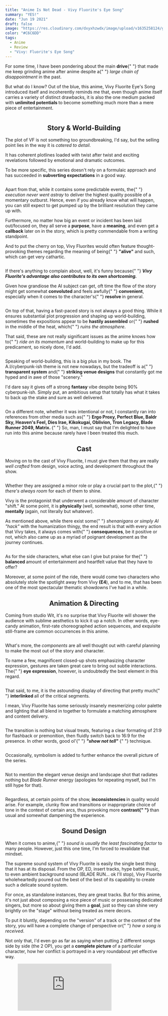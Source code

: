 ```yaml
---
title: "Anime Is Not Dead - Vivy Fluorite's Eye Song"
summary: "YES!"
date: "Jun 19 2021"
draft: false
image: "https://res.cloudinary.com/dxyxhzwdx/image/upload/v1635258124/gaftonosh/2021/10/zcxve4sjsj371.webp"
color: "#C6C6DD"
tags:
  - Anime
  - Review
  - "Vivy: Fluorite's Eye Song"
---
```


<div className="richtext pb-8">
  <p>
    For some time, I have been pondering about the main <strong>drive</strong>{" "}
    that made me keep grinding anime after anime despite a{" "}
    <em>large chain of disappointment</em> in the past.
  </p>
  <p>
    But what do I know? Out of the blue, this anime, Vivy Fluorite Eye's Song
    introduced itself and incoherently reminds me that, even though anime itself
    carries a variety of distinct drawbacks, it is also the one medium packed
    with <strong>unlimited potentials </strong>to become something much more
    than a mere piece of entertainment.
  </p>
  <figure className="kg-card kg-image-card">
    <img
      src="http://testghost.mo.cloudinary.net/image/upload/q_80/v1/gaftonosh/2021/10/2021-04-25-00_07_15-Greenshot.webp"
      alt=""
      height={1080}
      loading="lazy"
      width={1920}
      className="kg-image hoverZoomLink"
    />
  </figure>
  <center>
    <h2>
      <b>Story &amp; World-Building</b>
    </h2>
  </center>
  <p>
    The plot of VF is not something too groundbreaking, I'd say, but the selling
    point lies in the way it is <em>catered to detail</em>.
  </p>
  <p>
    It has coherent plotlines loaded with twist after twist and exciting
    revelations followed by emotional and dramatic outcomes.
  </p>
  <p>
    To be more specific, this series doesn't rely on a formulaic approach and
    has succeeded in <strong>subverting expectations</strong> in a good way.
  </p>
  <figure className="kg-card kg-image-card">
    <img
      src="http://testghost.mo.cloudinary.net/image/upload/q_80/v1/gaftonosh/2021/10/2021-04-26-00_21_17-Greenshot-1.webp"
      alt=""
      height={1080}
      loading="lazy"
      width={1920}
      className="kg-image hoverZoomLink"
    />
  </figure>
  <p>
    Apart from that, while it contains some predictable events, the{" "}
    <em>execution never went astray </em>to deliver the highest quality possible
    of a momentary outburst. Hence, even if you already know what will happen,
    you can still expect to get pumped up by the brilliant resolution they came
    up with.
  </p>
  <p>
    Furthermore, no matter how big an event or incident has been laid
    out/focused on, they all serve a <strong>purpose</strong>, have a
    <strong> meaning</strong>, and even get a <strong>callback</strong> later on
    in the story, which is pretty commendable from a writing standpoint.
  </p>
  <p>
    And to put the cherry on top, Vivy Fluorites would often feature
    thought-provoking themes regarding the meaning of being{" "}
    <strong>"alive"</strong> and such, which can get very cathartic.
  </p>
  <figure className="kg-card kg-image-card">
    <img
      src="http://testghost.mo.cloudinary.net/image/upload/q_80/v1/gaftonosh/2021/10/Vivy-Ep-4---30.webp"
      alt=""
      height={1080}
      loading="lazy"
      width={1920}
      className="kg-image hoverZoomLink"
    />
  </figure>
  <p>
    If there's anything to complain about, well, it's funny because{" "}
    <em>
      <strong>
        Vivy Fluorite's advantage also contributes to its own shortcoming.
      </strong>
    </em>
  </p>
  <p>
    Given how grandiose the AI subject can get, oft time the flow of the story
    might get somewhat <strong>convoluted </strong>and feels awfully{" "}
    <strong>convenient</strong>, especially when it comes to the character's{" "}
    <strong>resolve </strong>in general.
  </p>
  <figure className="kg-card kg-image-card">
    <img
      src="http://testghost.mo.cloudinary.net/image/upload/q_80/v1/gaftonosh/2021/10/2021-06-03-23_31_59-Greenshot.webp"
      alt=""
      height={1080}
      loading="lazy"
      width={1920}
      className="kg-image hoverZoomLink"
    />
  </figure>
  <p>
    On top of that, having a fast-paced story is not always a good thing. While
    it ensures substantial plot progression and shaping up world-building,
    sometimes the expositions appear to be <strong>hastily assembled</strong> or{" "}
    <strong>rushed</strong> in the middle of the heat, which{" "}
    <em>ruins the atmosphere</em>.
  </p>
  <p>
    That said, these are not really significant issues as the anime knows how to{" "}
    <em>ride on its momentum </em>and world-building to make up for this
    predicament, so nicely done, I'd add.
  </p>
  <figure className="kg-card kg-image-card">
    <img
      src="http://testghost.mo.cloudinary.net/image/upload/q_80/v1/gaftonosh/2021/10/2021-04-25-23_17_25-Greenshot.webp"
      alt=""
      height={1080}
      loading="lazy"
      width={1920}
      className="kg-image hoverZoomLink"
    />
  </figure>
  <p>
    Speaking of world-building, this is a big plus in my book. The
    A.I/cyberpunk-ish theme is not new nowadays, but the tradeoff is a{" "}
    <strong>transparent system</strong> and{" "}
    <strong>striking venue designs</strong> that constantly got me hyped and in
    awe of those "scenery."
  </p>
  <p>
    I'd dare say it gives off a strong <strong>fantasy </strong>vibe despite
    being 90% cyberpunk-ish. Simply put, an ambitious setup that totally has
    what it takes to back up the stake and sure as well delivered.
  </p>
  <figure className="kg-card kg-image-card kg-width-wide">
    <img
      src="http://testghost.mo.cloudinary.net/image/upload/q_80/v1/gaftonosh/2021/10/2021-04-26-22_28_43-Greenshot-2.webp"
      alt=""
      height={1080}
      loading="lazy"
      width={1920}
      className="kg-image hoverZoomLink"
    />
  </figure>
  <p>
    On a different note, whether it was intentional or not, I constantly ran
    into references from other media such as{" "}
    <strong>
      Ergo Proxy, Perfect Blue, Baldr Sky, Heaven's Feel, Dies Irae, Kikokugai,
      Oblivion, Tron Legacy, Blade Runner 2049, Matrix.
    </strong>{" "}
    So, man, I must say that I'm delighted to have run into this anime because
    rarely have I been treated this much.
  </p>
  <center>
    <h2>
      <b>Cast</b>
    </h2>
  </center>
  <p>
    Moving on to the cast of Vivy Fluorite, I must give them that they are
    really <em>well crafted</em> from design, voice acting, and development
    throughout the show.
  </p>
  <figure className="kg-card kg-image-card">
    <img
      src="http://testghost.mo.cloudinary.net/image/upload/q_80/v1/gaftonosh/2021/10/Fluorite-Eye-s-Song---07--00_17_57_11.Still005-1.webp"
      alt=""
      height={1080}
      loading="lazy"
      width={1920}
      className="kg-image hoverZoomLink"
    />
  </figure>
  <p>
    Whether they are assigned a minor role or play a crucial part to the plot,{" "}
    <em>there's always room</em> for each of them to shine.
  </p>
  <p>
    Vivy is the protagonist that underwent a considerable amount of character
    "shift." At some point, it is <strong>physically </strong>(well, somewhat),
    some other time, <strong>mentally </strong>(again, not literally but
    whatever).
  </p>
  <p>
    As mentioned above, while there exist some{" "}
    <em>shenanigans or simply AI "hack" </em>with the humanization thingy, the
    end result is that with every action that Vivy takes, it always comes with{" "}
    <strong>consequences</strong>, be it positive or not, which also came up as
    a myriad of poignant development as the journey continues.
  </p>
  <figure className="kg-card kg-image-card">
    <img
      src="http://testghost.mo.cloudinary.net/image/upload/q_80/v1/gaftonosh/2021/10/Vivy-Ep-4---15.webp"
      alt=""
      height={1080}
      loading="lazy"
      width={1920}
      className="kg-image hoverZoomLink"
    />
  </figure>
  <p>
    As for the side characters, what else can I give but praise for the{" "}
    <strong>balanced </strong>amount of entertainment and heartfelt value that
    they have to offer?
  </p>
  <p>
    Moreover, at some point of the ride, there would come two characters who
    absolutely stole the spotlight away from Vivy <strong>(E4</strong>), and to
    me, that has been one of the most spectacular thematic showdowns I've had in
    a while.
  </p>
  <center>
    <h2>
      <b>Animation &amp; Directing</b>
    </h2>
  </center>
  <p>
    Coming from studio Wit, it's no surprise that Vivy Fluorite will shower the
    audience with sublime aesthetics to kick it up a notch. In other words,
    eye-candy animation, first-rate choreographed action sequences, and
    exquisite still-frame are common occurrences in this anime.
  </p>
  <figure className="kg-card kg-width-wide kg-gallery-card">
    <div className="kg-gallery-container">
      <div className="kg-gallery-row">
        <div className="kg-gallery-image">
          <img
            src="http://testghost.mo.cloudinary.net/image/upload/q_80/v1/gaftonosh/2021/10/2021-04-26-21_52_44-Greenshot-2.webp"
            alt=""
            height={1080}
            loading="lazy"
            width={1920}
            className="hoverZoomLink"
          />
        </div>
        <div className="kg-gallery-image">
          <img
            src="http://testghost.mo.cloudinary.net/image/upload/q_80/v1/gaftonosh/2021/10/2021-06-13-07_55_31-Greenshot-1.webp"
            alt=""
            height={1080}
            loading="lazy"
            width={1920}
            className="hoverZoomLink"
          />
        </div>
        <div className="kg-gallery-image">
          <img
            src="http://testghost.mo.cloudinary.net/image/upload/q_80/v1/gaftonosh/2021/10/Vivy-Ep-4---13.webp"
            alt=""
            height={1080}
            loading="lazy"
            width={1920}
            className="hoverZoomLink"
          />
        </div>
      </div>
    </div>
  </figure>
  <p>
    What's more, the <em>components </em>are all well thought out with careful
    planning to make the most out of the story and character.
  </p>
  <p>
    To name a few, magnificent closed-up shots emphasizing character expression,
    gestures are taken great care to bring out subtle interactions. The{" "}
    <strong>eye expression</strong>, however, is undoubtedly the best element in
    this regard.
  </p>
  <figure className="kg-card kg-image-card kg-width-full">
    <img
      src="http://testghost.mo.cloudinary.net/image/upload/q_80/v1/gaftonosh/2021/10/2021-05-04-00_14_13-Greenshot.webp"
      alt=""
      height={1080}
      loading="lazy"
      width={1920}
      className="kg-image hoverZoomLink"
    />
  </figure>
  <p>
    That said, to me, it is the astounding display of directing that pretty much{" "}
    <strong>interlinked </strong>all of the critical segments.
  </p>
  <p>
    I mean, Vivy Fluorite has some seriously insanely mesmerizing color palette
    and lighting that all blend in together to formulate a matching atmosphere
    and content delivery.
  </p>
  <figure className="kg-card kg-width-wide kg-gallery-card">
    <div className="kg-gallery-container">
      <div className="kg-gallery-row">
        <div className="kg-gallery-image">
          <img
            src="http://testghost.mo.cloudinary.net/image/upload/q_80/v1/gaftonosh/2021/10/2021-06-13-07_34_43-Greenshot.webp"
            alt=""
            height={1080}
            loading="lazy"
            width={1920}
            className="hoverZoomLink"
          />
        </div>
        <div className="kg-gallery-image">
          <img
            src="http://testghost.mo.cloudinary.net/image/upload/q_80/v1/gaftonosh/2021/10/2021-06-13-07_35_38-Greenshot.webp"
            alt=""
            height={1080}
            loading="lazy"
            width={1920}
            className="hoverZoomLink"
          />
        </div>
      </div>
    </div>
  </figure>
  <p>
    The transition is nothing but visual treats, featuring a clear formating of
    21:9 for flashback or premonition, then fluidly switch back to 16:9 for the
    presence. In other words, good ol'{" "}
    <em>
      <strong>"show not tell"</strong>
    </em>{" "}
    technique.
  </p>
  <figure className="kg-card kg-image-card kg-width-wide">
    <img
      src="http://testghost.mo.cloudinary.net/image/upload/q_80/v1/gaftonosh/2021/10/2021-05-04-00_03_38-Greenshot.webp"
      alt=""
      height={1080}
      loading="lazy"
      width={1920}
      className="kg-image hoverZoomLink"
    />
  </figure>
  <p>
    Occasionally, symbolism is added to further enhance the overall picture of
    the series.
  </p>
  <figure className="kg-card kg-image-card">
    <img
      src="http://testghost.mo.cloudinary.net/image/upload/q_80/v1/gaftonosh/2021/10/Vivy-Ep-4---04-1.webp"
      alt=""
      height={1080}
      loading="lazy"
      width={1920}
      className="kg-image hoverZoomLink"
    />
  </figure>
  <p>
    Not to mention the elegant venue design and landscape shot that radiates
    nothing but <em>Blade Runner</em> energy (apologies for repeating myself,
    but I'm still hype for that).
  </p>
  <figure className="kg-card kg-width-wide kg-gallery-card">
    <div className="kg-gallery-container">
      <div className="kg-gallery-row">
        <div className="kg-gallery-image">
          <img
            src="http://testghost.mo.cloudinary.net/image/upload/q_80/v1/gaftonosh/2021/10/2021-04-26-22_34_13-Greenshot.webp"
            alt=""
            height={1080}
            loading="lazy"
            width={1920}
            className="hoverZoomLink"
          />
        </div>
        <div className="kg-gallery-image">
          <img
            src="http://testghost.mo.cloudinary.net/image/upload/q_80/v1/gaftonosh/2021/10/2021-04-26-22_43_54-Greenshot.webp"
            alt=""
            height={1080}
            loading="lazy"
            width={1920}
            className="hoverZoomLink"
          />
        </div>
      </div>
      <div className="kg-gallery-row">
        <div className="kg-gallery-image">
          <img
            src="http://testghost.mo.cloudinary.net/image/upload/q_80/v1/gaftonosh/2021/10/2021-04-26-22_44_06-Greenshot-1.webp"
            alt=""
            height={1080}
            loading="lazy"
            width={1920}
            className="hoverZoomLink"
          />
        </div>
        <div className="kg-gallery-image">
          <img
            src="http://testghost.mo.cloudinary.net/image/upload/q_80/v1/gaftonosh/2021/10/-Asw--Vivy---Fluorite-Eye-s-Song---07--1080P-Hevc--1.m4v.00_15_02_13.Still003-1.webp"
            alt=""
            height={1080}
            loading="lazy"
            width={1920}
            className="hoverZoomLink"
          />
        </div>
      </div>
    </div>
  </figure>
  <p>
    Regardless, at certain points of the show, <strong>inconsistencies </strong>
    in quality would arise. For example, clunky flow and transitions or inappropriate
    choice of tone in the context of certain arcs, thus provoking more <strong>
      contrast{" "}
    </strong>than usual and somewhat dampening the experience.
  </p>
  <center>
    <h2>
      <b>Sound Design</b>
    </h2>
  </center>
  <p>
    When it comes to anime,{" "}
    <em>sound is usually the least fascinating factor</em> to many people.
    However, just this one time, I'm forced to revalidate that mindset.
  </p>
  <p>
    The supreme sound system of Vivy Fluorite is easily the single best thing
    that it has at its disposal. From the OP, ED, insert tracks, hype battle
    music, to even ambient background sound (BLADE RUN... ok I'll stop), Vivy
    Fluorite wholeheartedly poured out the best of the best of its capability to
    create such a delicate sound system.
  </p>
  <p>
    For once, as standalone instances, they are great tracks. But for this
    anime, it's not just about composing a nice piece of music or possessing
    dedicated singers, but more so about giving them a <strong>goal</strong>,
    just so they can shine very brightly on the "stage" without being treated as
    mere decors.
  </p>
  <p>
    To put it bluntly, depending on the "version" of a track or the context of
    the story, you will have a complete change of perspective or{" "}
    <em>how a song is received</em>.
  </p>
  <p>
    Not only that, I'd even go as far as saying when putting 2 different songs
    side by side (the 2 OP), you get a <strong>complete picture</strong> of a
    particular character, how her conflict is portrayed in a very roundabout yet
    effective way.
  </p>
  <figure className="kg-card kg-embed-card">
    <iframe
      allow="accelerometer; autoplay; clipboard-write; encrypted-media; gyroscope; picture-in-picture"
      allowFullScreen=""
      frameBorder={0}
      height={113}
      src="https://www.youtube.com/embed/2p8ig-TrYPY?feature=oembed"
      width={200}
    />
  </figure>
  <p>
    To go beyond that, the "sound" element doesn't stop at having a concise aim
    and purpose in the story. It even "invades" the meta by having a{" "}
    <strong>clear structure</strong> to squeeze out the absolute most of its
    potential and value, which is an excellent decision from the production
    team.
  </p>
  <p>
    Not only does it break the cycle of{" "}
    <em>"adding music just for the sake of adding music"</em>, but it also
    delivers a rarely seen side of anime, which is to use sound as a reliable{" "}
    <strong>foundation </strong>for almost everything else in the series (well,
    it's still an idol show in the end so lel).
  </p>
  <p>
    On a different note, while being a heavily music-centric anime,{" "}
    <em>Vivy Fluorite gets its priority straight.</em>
  </p>
  <p>
    Sound is sound. It's only a means to an end, which is why it's crucial
    knowing how to use them rather than cranking them up without any plan nor
    consideration for the context of the story.
  </p>
  <p>
    For example, the volume is toned down at battle scenes, just so they won't
    overshadow the actual content that's running on the screen.
  </p>
  <p>
    Or given the circumstance of an event, sound distortion was also put into
    good use to captivate the tragedy or bitterness of the grand scheme of
    things.
  </p>
  <p>
    Timing is also of paramount importance, especially when the flow of the
    event needs to be coherent.
  </p>
  <div className="special-quote">
    <p className="g-grid__text">
      In short, having the suitable material (composer, voice actors) + solid
      outlining + seamless execution = supreme sound system of Vivy Fluorite.
    </p>
  </div>
  <center>
    <h2>
      <b>Bottomline</b>
    </h2>
  </center>
  <p>
    To wrap this up, Vivy Fluorite's Eye Song truly{" "}
    <em>
      <strong>deserves the hype</strong>
    </em>{" "}
    it has been gathering IMO.
  </p>
  <p>
    The fact that it is an original anime (despite being influenced by other
    works), has a daring approach in its storytelling/execution, on top of being
    backed by an arsenal of remarkable assets like top tier animation and sound
    design just prove that anime as a medium has so many possibilities that
    could <strong>individually morph into something phenomenal</strong> their
    own.
  </p>
  <p>
    Even if this series is flawed and might not have a fitting story for some,
    the insanely <em>high production value</em> should be able to guarantee a
    fun and entertaining experience at the very least.
  </p>
  <p>
    If anything, though, at last, I have found an entity capable of denouncing
    the notion that{" "}
    <strong>
      <em>"anime is dead,"</em>
    </strong>{" "}
    which is very easy to encounter as of late
  </p>
  <figure className="kg-card kg-image-card kg-width-full">
    <img
      src="http://testghost.mo.cloudinary.net/image/upload/q_80/v1/gaftonosh/2021/10/2021-05-23-18_46_41-Greenshot-1.webp"
      alt=""
      height={1080}
      loading="lazy"
      width={1920}
      className="kg-image hoverZoomLink"
    />
  </figure>
</div>
